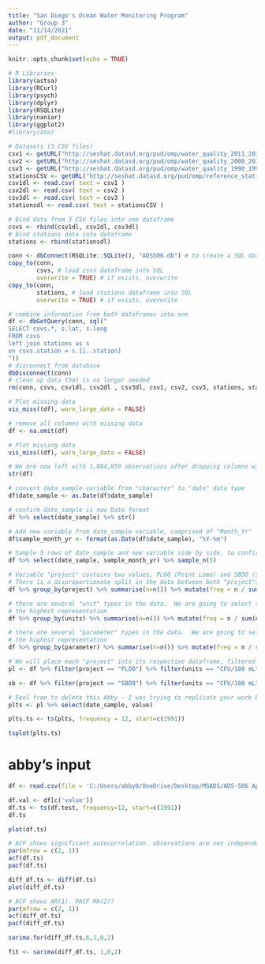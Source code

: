 ```yaml
---
title: "San Diego's Ocean Water Monitoring Program"
author: "Group 3"
date: "11/14/2021"
output: pdf_document
---
```


```r
knitr::opts_chunk$set(echo = TRUE)
```

```r
# R Libraries
library(astsa)
library(RCurl)
library(psych)
library(dplyr)
library(RSQLite)
library(naniar)
library(ggplot2)
#library(zoo)
```

```r
# Datasets (3 CSV files)
csv1 <- getURL("http://seshat.datasd.org/pud/omp/water_quality_2011_2019_datasd.csv")
csv2 <- getURL("http://seshat.datasd.org/pud/omp/water_quality_2000_2010_datasd.csv")
csv3 <- getURL("http://seshat.datasd.org/pud/omp/water_quality_1990_1999_datasd.csv")
stationsCSV <- getURL("http://seshat.datasd.org/pud/omp/reference_stations_water_quality.csv")
csv1dl <- read.csv( text = csv1 )
csv2dl <- read.csv( text = csv2 )
csv3dl <- read.csv( text = csv3 )
stationsdl <- read.csv( text = stationsCSV )
```

```r
# Bind data from 3 CSV files into one dataframe
csvs <- rbind(csv1dl, csv2dl, csv3dl)
# Bind stations data into dataframe
stations <- rbind(stationsdl)
```

```r
conn <- dbConnect(RSQLite::SQLite(), "ADS506.db") # to create a SQL database in memory
copy_to(conn,
        csvs, # load csvs dataframe into SQL
        overwrite = TRUE) # if exists, overwrite
copy_to(conn,
        stations, # load stations dataframe into SQL
        overwrite = TRUE) # if exists, overwrite
```

```r
# combine information from both dataframes into one
df <- dbGetQuery(conn, sql("
SELECT csvs.*, s.lat, s.long 
FROM csvs 
left join stations as s 
on csvs.station = s.[ï..station]
"))
# disconnect from database
dbDisconnect(conn)
# clean up data that is no longer needed
rm(conn, csvs, csv1dl, csv2dl , csv3dl, csv1, csv2, csv3, stations, stationsdl, stationsCSV)
```

```r
# Plot missing data
vis_miss((df), warn_large_data = FALSE)
```

```r
# remove all columns with missing data
df <- na.omit(df)
```

```r
# Plot missing data
vis_miss((df), warn_large_data = FALSE)
```

```r
# We are now left with 1,084,859 observations after dropping columns with missing data
str(df)
```

```r
# convert data_sample variable from "character" to "date" data type
df$date_sample <- as.Date(df$date_sample)
```

```r
# confirm date_sample is now Date format
df %>% select(date_sample) %>% str()
```

```r
# Add new variable from date_sample variable, comprised of "Month_Yr"
df$sample_month_yr <- format(as.Date(df$date_sample), "%Y-%m")
```

```r
# Sample 5 rows of date_sample and new variable side by side, to confirm new variable creation
df %>% select(date_sample, sample_month_yr) %>% sample_n(5)
```

```r
# Variable "project" contains two values, PLOO (Point Loma) and SBOO (South Bay).
# There is a disproportionate split in the data between both "project"s.
df %>% group_by(project) %>% summarise(n=n()) %>% mutate(freq = n / sum(n))
```

```r
# there are several "unit" types in the data.  We are going to select the "unit" type with
# the highest representation
df %>% group_by(units) %>% summarise(n=n()) %>% mutate(freq = n / sum(n))
```

```r
# there are several "parameter" types in the data.  We are going to select the "parameter" type with
# the highest representation
df %>% group_by(parameter) %>% summarise(n=n()) %>% mutate(freq = n / sum(n))
```

```r
# We will place each "project" into its respective dataframe, filtered for a specific unit and parameter type
pl <- df %>% filter(project == "PLOO") %>% filter(units == "CFU/100 mL") %>% filter(parameter == "ENTERO")

sb <- df %>% filter(project == "SBOO") %>% filter(units == "CFU/100 mL") %>% filter(parameter == "ENTERO")
```

```r
# Feel free to delete this Abby - I was trying to replicate your work below
plts <- pl %>% select(date_sample, value)

plts.ts <- ts(plts, frequency = 12, start=c(1991))

tsplot(plts.ts)
```


# abby's input

```r
df <- read.csv(file = 'C:/Users/abby0/OneDrive/Desktop/MSADS/ADS-506 Applied Time Series Analysis/Final project/data_final.csv')
```

```r
df.val <- df[c('value')]
df.ts <- ts(df.test, frequency=12, start=c(1991))
df.ts
```

```r
plot(df.ts)
```

```r
# ACF shows significant autocorrelation. observations are not independent.
par(mfrow = c(2, 1))
acf(df.ts)
pacf(df.ts)
```

```r
diff_df.ts <- diff(df.ts)
plot(diff_df.ts)
```

```r
# ACF shows AR(1). PACF MA(2)?
par(mfrow = c(2, 1))
acf(diff_df.ts)
pacf(diff_df.ts)
```

```r
sarima.for(diff_df.ts,6,1,0,2)
```

```r
fit <- sarima(diff_df.ts, 1,0,2)
```

